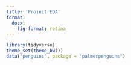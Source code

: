 ```yaml
---
title: 'Project EDA'
format: 
  docx:
    fig-format: retina
---
```


```r
library(tidyverse)
theme_set(theme_bw())
data("penguins", package = "palmerpenguins")
```
